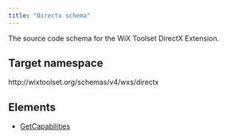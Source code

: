 ```yaml
---
title: "Directx schema"
---
```


The source code schema for the WiX Toolset DirectX Extension.

## Target namespace

http&#58;//wixtoolset.org/schemas/v4/wxs/directx

## Elements

- [GetCapabilities](getcapabilities/)
